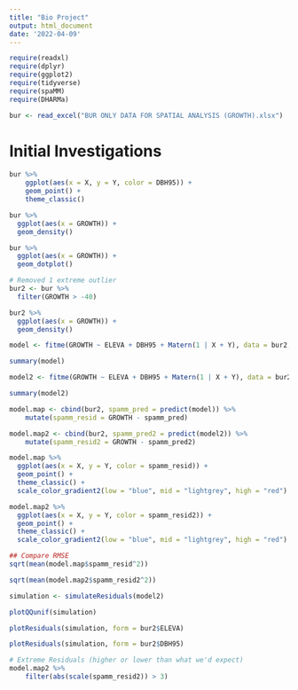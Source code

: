```yaml
---
title: "Bio Project"
output: html_document
date: '2022-04-09'
---
```


```r
require(readxl)
require(dplyr)
require(ggplot2)
require(tidyverse)
require(spaMM)
require(DHARMa)
```

```r
bur <- read_excel("BUR ONLY DATA FOR SPATIAL ANALYSIS (GROWTH).xlsx")
```

# Initial Investigations

```r
bur %>%
    ggplot(aes(x = X, y = Y, color = DBH95)) + 
    geom_point() + 
    theme_classic()
```

```r
bur %>% 
  ggplot(aes(x = GROWTH)) +
  geom_density()
```

```r
bur %>% 
  ggplot(aes(x = GROWTH)) +
  geom_dotplot()
```

```r
# Removed 1 extreme outlier
bur2 <- bur %>% 
  filter(GROWTH > -40)
```

```r
bur2 %>% 
  ggplot(aes(x = GROWTH)) +
  geom_density()
```

```r
model <- fitme(GROWTH ~ ELEVA + DBH95 + Matern(1 | X + Y), data = bur2, fixed = list(nu = 0.5))

summary(model)
```

```r
model2 <- fitme(GROWTH ~ ELEVA + DBH95 + Matern(1 | X + Y), data = bur2, family = "gaussian")

summary(model2)
```


```r
model.map <- cbind(bur2, spamm_pred = predict(model)) %>%
    mutate(spamm_resid = GROWTH - spamm_pred)

model.map2 <- cbind(bur2, spamm_pred2 = predict(model2)) %>%
    mutate(spamm_resid2 = GROWTH - spamm_pred2)
```

```r
model.map %>% 
  ggplot(aes(x = X, y = Y, color = spamm_resid)) +
  geom_point() + 
  theme_classic() +
  scale_color_gradient2(low = "blue", mid = "lightgrey", high = "red")

model.map2 %>% 
  ggplot(aes(x = X, y = Y, color = spamm_resid2)) +
  geom_point() + 
  theme_classic() +
  scale_color_gradient2(low = "blue", mid = "lightgrey", high = "red")
```

```r
## Compare RMSE
sqrt(mean(model.map$spamm_resid^2))

sqrt(mean(model.map2$spamm_resid2^2))
```

```r
simulation <- simulateResiduals(model2)

plotQQunif(simulation)

plotResiduals(simulation, form = bur2$ELEVA)

plotResiduals(simulation, form = bur2$DBH95)
```

```r
# Extreme Residuals (higher or lower than what we'd expect)
model.map2 %>%
    filter(abs(scale(spamm_resid2)) > 3)
```




